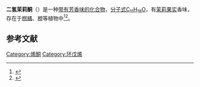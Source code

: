 {{chembox
| Verifiedfields = changed
| Watchedfields = changed
| verifiedrevid = 
| Name = Dihydrojasmone
| ImageFile = Dihydrojasmone.svg
| ImageName = 200px
| IUPACName = 3-Methyl-2-pentylcyclopent-2-en-1-one
| OtherNames = 
|Section1={{Chembox Identifiers
| CASNo_Ref = {{cascite|correct|CAS}}
| CASNo = 1128-08-1
| UNII_Ref = {{fdacite|correct|FDA}}
| UNII = Y953R7PP90
| SMILES = CCCCCC1=C(CCC1=O)C
| PubChem = 62378
| ChemSpiderID = 56166
| ChEBI_Ref = 
| ChEBI = 
| StdInChI_Ref = 
| StdInChI = 1S/C11H18O/c1-3-4-5-6-10-9(2)7-8-11(10)12/h3-8H2,1-2H3
| StdInChIKey_Ref = 
| StdInChIKey = YCIXWYOBMVNGTB-UHFFFAOYSA-N
  }}
|Section2={{Chembox Properties
| C=11 | H=18 | O=1
| Appearance = Colorless to pale yellow clear liquid
| Density = 
| BoilingPtC = 112
| BoilingPt_notes = 
}}
}}
'''二氢茉莉酮'''（{{lang-en|Dihydrojasmone}}）是一种[[芳香味化合物|带有芳香味的化合物]]，[[分子式|分子式]][[C11H18O|C<sub>11</sub>H<sub>18</sub>O]]，有[[素馨属|茉莉]][[果实|果实]]香味，存在于[[柑橘属|柑橘]]、[[橙|橙]]等植物中<ref>{{Cite web|url=http://search.bedoukian.com/flavorfragrance/ff_product.asp?method=POP&id=401|title=Technical Data Sheet|last=|first=|date=|website=|access-date=2016-09-06|archive-date=2021-01-28|archive-url=https://web.archive.org/web/20210128050158/http://search.bedoukian.com/flavorfragrance/ff_product.asp?method=POP&id=401}}</ref><ref>{{Cite web|url=https://pubchem.ncbi.nlm.nih.gov/compound/Dihydrojasmone|title=Dihydrojasmone|last=|first=|date=|website=pubchem.ncbi.nlm.nih.gov|access-date=2016-09-06|archive-date=2020-09-18|archive-url=https://web.archive.org/web/20200918122040/https://pubchem.ncbi.nlm.nih.gov/compound/Dihydrojasmone}}</ref>。
==参考文献==
{{reflist}}

[[Category:烯酮|Category:烯酮]]
[[Category:环戊烯|Category:环戊烯]]


{{有机化合物小作品}}